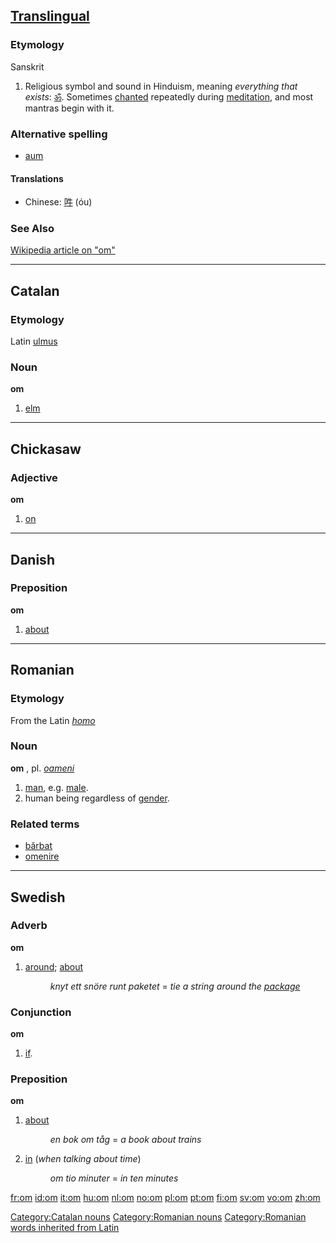 ==[[Translingual]]==
===Etymology===
Sanskrit

#Religious symbol and sound in Hinduism, meaning ''everything that exists'': [[ॐ]].  Sometimes [[chant|chanted]] repeatedly during [[meditation]], and most mantras begin with it.

===Alternative spelling===
*[[aum]]

====Translations====
*Chinese: [[吽]] (óu)

===See Also===
[[w:om|Wikipedia article on "om"]]

----

==Catalan==
===Etymology===
Latin [[ulmus]]
===Noun===
'''om'''

# [[elm]]

[[Category:Catalan nouns]]

----

==Chickasaw==
===Adjective===
'''om'''
# [[on]]

----

==Danish==
===Preposition===
'''om'''

# [[about]]

----

==Romanian==
===Etymology===
From the Latin ''[[homo]]''
===Noun===
'''om''' {{m}}, pl. ''[[oameni]]''
# [[man]], e.g. [[male]].
#human being regardless of [[gender]].
===Related terms===
*[[bărbat]]
*[[omenire]]
[[Category:Romanian nouns]]
[[Category:Romanian words inherited from Latin]]
----

==Swedish==
===Adverb===
'''om'''

# [[around]]; [[about]]
#:''knyt ett snöre runt paketet'' = ''tie a string around the [[package]]''

===Conjunction===
'''om'''

#[[if]].

===Preposition===
'''om'''

# [[about]]
#: ''en bok om tåg'' = ''a book about trains''
# [[in]] (''when talking about time'')
#: ''om tio minuter'' = ''in ten minutes''

[[fr:om]]
[[id:om]]
[[it:om]]
[[hu:om]]
[[nl:om]]
[[no:om]]
[[pl:om]]
[[pt:om]]
[[fi:om]]
[[sv:om]]
[[vo:om]]
[[zh:om]]